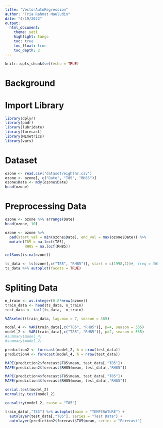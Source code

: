 ```yaml
---
title: "VectorAutoRegression"
author: "Tria Rahmat Mauludin"
date: "4/19/2022"
output: 
  html_document:
    theme: yeti
    highlight: tango
    toc: true
    toc_float: true
    toc_depth: 2
---
```


```r
knitr::opts_chunk$set(echo = TRUE)
```
# Background

# Import Library
```r
library(dplyr)
library(padr)
library(lubridate)
library(forecast)
library(MLmetrics)
library(vars)
```

# Dataset
```r
ozone <- read.csv('dataset/eighthr.csv')
ozone <- ozone[, c("Date", "T85", "RH85")]
ozone$Date <- mdy(ozone$Date)
head(ozone)
```

# Preprocessing Data
```r
ozone <- ozone %>% arrange(Date)
head(ozone, 10)
```
```r
ozone <- ozone %>% 
  pad(start_val = min(ozone$Date), end_val = max(ozone$Date)) %>% 
  mutate(T85 = na.locf(T85),
         RH85 = na.locf(RH85))
```
```r
colSums(is.na(ozone))
```
```r
ts_data <- ts(ozone[,c("T85", "RH85")], start = c(1998,1))#, freq = 365)
ts_data %>% autoplot(facets = TRUE)
```


# Spliting Data
```r
n_train <- as.integer(0.8*nrow(ozone))
train_data <- head(ts_data, n_train)
test_data <- tail(ts_data, -n_train)
```

```r
VARselect(train_data, lag.max = 7, season = 365)
```

```r
model_4 <- VAR(train_data[,c("T85", "RH85")], p=4, season = 365)
model_2 <- VAR(train_data[,c("T85", "RH85")], p=2, season = 365)
#summary(model_4)
#summary(model_2)
```
```r
prediction2 <- forecast(model_2, h = nrow(test_data))
prediction4 <- forecast(model_4, h = nrow(test_data))
```

```r
MAPE(prediction2$forecast$T85$mean, test_data[,"T85"])
MAPE(prediction2$forecast$RH85$mean, test_data[,"RH85"])
```
```r
MAPE(prediction4$forecast$T85$mean, test_data[,"T85"])
MAPE(prediction4$forecast$RH85$mean, test_data[,"RH85"])
```

```r
serial.test(model_2)
normality.test(model_2)
```

```r
causality(model_2, cause = "T85")
```

```r
train_data[,"T85"] %>% autoplot(main = "TEMPERATURE") +
  autolayer(test_data[,"T85"], series = "Test Data") +
  autolayer(prediction2$forecast$T85$mean, series = "Forecast")
```

